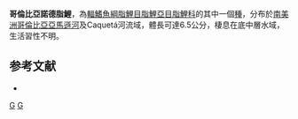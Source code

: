 {{Speciesbox 
| taxon = Knodus caquetae
| status = NE
| status_system = IUCN3.1
| authority =  [[Fowler|Fowler]],1945
| synonyms = 
}}
'''哥倫比亞諾德脂鯉'''，為[[輻鰭魚綱|輻鰭魚綱]][[脂鯉目|脂鯉目]][[脂鯉亞目|脂鯉亞目]][[脂鯉科|脂鯉科]]的其中一個[[種|種]]，分布於[[南美洲|南美洲]][[哥倫比亞|哥倫比亞]][[亞馬遜河|亞馬遜河]]及Caquetá河流域，體長可達6.5公分，棲息在底中層水域，生活習性不明。

==参考文献==
{{refbegin}}
*{{FishBase_species|genus=Knodus|species=caquetae|year=2014|month=1}}
{{refend}}

{{Taxonbar|from=Q5523830}}

[[Category:諾德脂鯉屬|G]]
[[Category:1945年描述的鱼类|G]]


{{魚類小作品}}